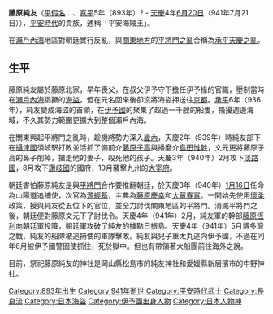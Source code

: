 {{unreferenced|time=2015-04-14T15:43:46+00:00}}{{東亞男性歷史人物|名稱=藤原純友|時代=[[平安時代|平安時代]]中期|圖片名稱=Fujiwara no Sumitomo.jpg|逝世日期=[[天慶_(朱雀天皇)|天慶]]4年6月20日（941年7月17日）|出生日期=[[寬平|寬平]]5年（893年）|別名=南海之龍|其他名號=平安時代的海賊王|職官=[[從五位|從五位]]下、伊予掾|氏族=[[藤原北家|藤原北家]]長良流|父親=藤原良範|子=有信、紀年、伊王丸、真純|兄弟=純春、純美、純乗、純正、純素、純行、純業}}

'''藤原純友'''（[[平假名|平假名]]：{{lang|ja|ふじわら の すみとも}}、[[寬平|寬平]]5年（893年）? - [[天慶_(朱雀天皇)|天慶]]4年[[六月二十|6月20日]]（941年7月21日）），[[平安时代|平安時代]]的貴族，通稱「平安海賊王」。

在[[瀨戶內海|瀨戶內海]]地區對朝廷實行反亂，與[[關東地方|關東地方]]的[[平將門之亂|平將門之亂]]合稱為[[承平天慶之亂|承平天慶之亂]]。

== 生平 ==
藤原純友屬於藤原北家，早年喪父，在叔父伊予守{{tsl|ja|藤原元名||藤原元名}}下擔任伊予掾的官職，壓制當時在[[瀨戶內海|瀨戶內海]]猖獗的[[海盜|海盜]]，但在元名回來後卻沒將海盜押送往[[京都|京都]]。[[承平_(朱雀天皇)|承平]]6年（936年），純友變成海盜的首領，在[[伊予國|伊予國]]的{{tsl|ja|日振島||日振島}}聚集了超過一千艘的船隻，搔擾週邊海域，不久其勢力範圍更擴大到整個瀨戶內海。

在關東興起平將門之亂時，趁機將勢力深入[[畿內|畿內]]，天慶2年（939年）時純友部下{{tsl|ja|藤原文元||藤原文元}}在[[攝津國|攝津國]]須岐駅打敗並活抓了備前介[[藤原子高|藤原子高]]與播磨介[[島田惟幹|島田惟幹]]，文元更將藤原子高的鼻子削掉，搶走他的妻子，殺死他的孩子。天慶3年（940年）2月攻下[[淡路國|淡路國]]，8月攻下[[讚岐國|讚岐國]]的國府，10月襲擊九州的[[大宰府|大宰府]]。

朝廷害怕藤原純友是與[[平將門|平將門]]合作要推翻朝廷，於天慶3年（940年）[[正月十六|1月16日]]任命{{tsl|ja|小野好古||小野好古}}為山陽道追捕使，次官為[[源经基|源經基]]，主典為[[藤原慶幸|藤原慶幸]]和[[大藏春實|大藏春實]]。一開始先使用[[懷柔|懷柔]]政策，授與純友從五位下的官位，並全力討伐關東地區的平將門。消滅平將門之後，朝廷便對藤原文元下了討伐令。天慶4年（941年）2月，純友軍的幹部[[藤原恆利|藤原恆利]]向朝廷軍投降，朝廷軍攻破了純友的據點日振島。天慶4年（941年）5月博多灣之戰，純友的船隊被追捕使的軍隊擊敗。純友與兒子重太丸逃向伊予國，不過在同年6月被伊予國警固使{{tsl|ja|橘遠保||橘遠保}}抓住，死於獄中。但也有帶領著大船團前往海外之說。

目前，祭祀藤原純友的神社是岡山縣松島市的純友神社和愛媛縣新居濱市的中野神社。

{{Authority control}}
{{DEFAULTSORT:Fujiwara no Sumitomo}}
[[Category:893年出生|Category:893年出生]]
[[Category:941年逝世|Category:941年逝世]]
[[Category:平安時代武士|Category:平安時代武士]]
[[Category:長良流|Category:長良流]]
[[Category:日本海盜|Category:日本海盜]]
[[Category:伊予國出身人物|Category:伊予國出身人物]]
[[Category:日本人物神|Category:日本人物神]]